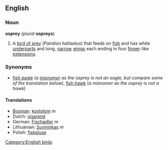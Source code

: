 ==English==
===Noun===
'''osprey''' (''plural'' '''ospreys''')

#A [[bird of prey]] (''Pandion haliaetus'') that feeds on [[fish]] and has white [[underparts]] and long, [[narrow]] [[wing]]s each ending in four [[finger]]-like [[extension]]s.

===Synonyms===
*[[fish eagle]] (''a [[misnomer]] as the osprey is not an eagle, but compare some of the translation below''), [[fish hawk]] (''a misnomer as the osprey is not a hawk'')

====Translations====
*[[Bosnian]]: [[kostolom]] ''m''
*Dutch: [[visarend]]
*German: [[Fischadler]] ''m''
*Lithuanian: [[žuvininkas]] ''m''
*Polish: [[fiskgjuse]]

[[Category:English birds]]